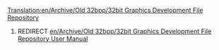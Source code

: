 [[Translation:en/Archive/Old 32bpp/32bit Graphics Development File Repository]]
#REDIRECT [[en/Archive/Old 32bpp/32bit Graphics Development File Repository User Manual]]